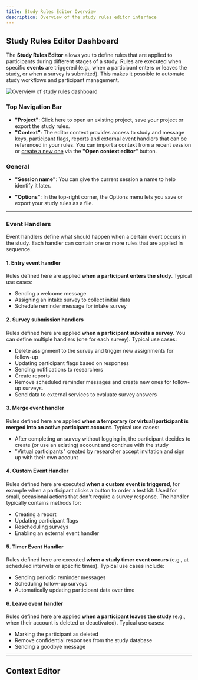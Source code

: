 ```yaml
---
title: Study Rules Editor Overview
description: Overview of the study rules editor interface
---
```


## Study Rules Editor Dashboard

The **Study Rules Editor** allows you to define rules that are applied to participants during different stages of a study.
Rules are executed when specific **events** are triggered (e.g., when a participant enters or leaves the study, or when a survey is submitted).
This makes it possible to automate study workflows and participant management.

![Overview of study rules dashboard](../images/dashboardOverview.png)


### Top Navigation Bar

- **"Project"**: Click here to open an existing project, save your project or export the study rules.
- **"Context"**: The editor context provides access to study and message keys, participant flags, reports and external event handlers that can be referenced in your rules.
You can import a context from a recent session or [create a new one](/docs/study-rules-editor/basics/editor-overview#context-editor) via the **"Open context editor"** button.


### General

- **"Session name"**: You can give the current session a name to help identify it later.

- **"Options"**: In the top-right corner, the Options menu lets you save or export your study rules as a file.

---

### Event Handlers

Event handlers define what should happen when a certain event occurs in the study.
Each handler can contain one or more rules that are applied in sequence.

#### 1. Entry event handler
Rules defined here are applied **when a participant enters the study**.
Typical use cases:
- Sending a welcome message
- Assigning an intake survey to collect initial data
- Schedule reminder message for intake survey

#### 2. Survey submission handlers
Rules defined here are applied **when a participant submits a survey**.
You can define multiple handlers (one for each survey).
Typical use cases:
- Delete assignment to the survey and trigger new assignments for follow-up
- Updating participant flags based on responses
- Sending notifications to researchers
- Create reports
- Remove scheduled reminder messages and create new ones for follow-up surveys.
- Send data to external services to evaluate survey answers

#### 3. Merge event handler
Rules defined here are applied **when a temporary (or virtual)participant is merged into an active participant account**.
Typical use cases:
- After completing an survey without logging in, the participant decides to create (or use an existing) account and continue with the study
- "Virtual participants" created by researcher accept invitation and sign up with their own account

#### 4. Custom Event Handler
Rules defined here are executed **when a custom event is triggered**, for example when a participant clicks a button to order a test kit. Used for small, occasional actions that don't require a survey response.
The handler typically contains methods for:
- Creating a report
- Updating participant flags
- Rescheduling surveys
- Enabling an external event handler

#### 5. Timer Event Handler
Rules defined here are executed **when a study timer event occurs** (e.g., at scheduled intervals or specific times).
Typical use cases include:
- Sending periodic reminder messages
- Scheduling follow-up surveys
- Automatically updating participant data over time


#### 6. Leave event handler
Rules defined here are applied **when a participant leaves the study** (e.g., when their account is deleted or deactivated).
Typical use cases:
- Marking the participant as deleted
- Remove confidential responses from the study database
- Sending a goodbye message

---


## Context Editor

